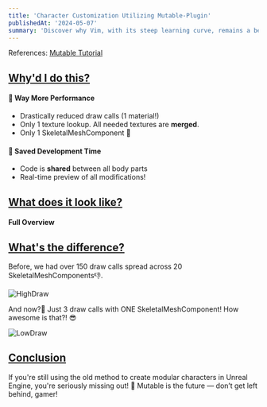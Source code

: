 ```yaml
---
title: 'Character Customization Utilizing Mutable-Plugin'
publishedAt: '2024-05-07'
summary: 'Discover why Vim, with its steep learning curve, remains a beloved tool among developers for editing code efficiently and effectively.'
---
```


References: [Mutable Tutorial](https://dev.epicgames.com/community/learning/tutorials/yjw9/unreal-engine-mutable-tutorials)



## <u>Why'd I do this?</u>

#### 🚀 Way More Performance
* Drastically reduced draw calls (1 material!)
* Only 1 texture lookup. All needed textures are **merged**.
* Only 1 SkeletalMeshComponent 🤯

#### 💸 Saved Development Time
* Code is **shared** between all body parts
* Real-time preview of all modifications!

## <u>What does it look like?</u>

#### Full Overview 
<Youtube id="bw_Q6oqhvbw" />


## <u>What's the difference?</u>
Before, we had over 150 draw calls spread across 20 SkeletalMeshComponents👎.

![HighDraw](/images/HighDraw.png)

And now?👀 Just 3 draw calls with ONE SkeletalMeshComponent! How awesome is that?! 😎 

![LowDraw](/images/LowDraw.png)

## <u>Conclusion</u>

If you're still using the old method to create modular characters in Unreal Engine, you're seriously missing out! 🙌 Mutable is the future — don’t get left behind, gamer!
